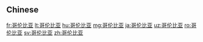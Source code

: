 {{also|哥倫比亞}}
==Chinese==
{{zh-see|哥倫比亞}}

[[fr:哥伦比亚]]
[[lt:哥伦比亚]]
[[hu:哥伦比亚]]
[[mg:哥伦比亚]]
[[ja:哥伦比亚]]
[[uz:哥伦比亚]]
[[ro:哥伦比亚]]
[[sv:哥伦比亚]]
[[zh:哥伦比亚]]